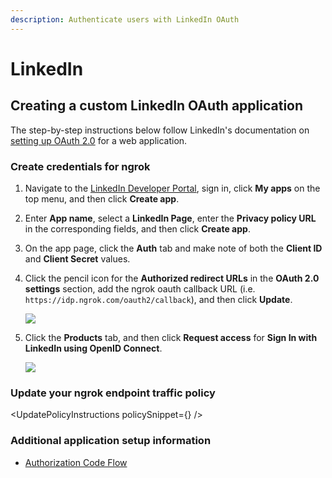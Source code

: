 ```yaml
---
description: Authenticate users with LinkedIn OAuth
---
```



# LinkedIn

## Creating a custom LinkedIn OAuth application

The step-by-step instructions below follow LinkedIn's documentation on [setting up OAuth 2.0](https://learn.microsoft.com/en-us/linkedin/shared/authentication/authorization-code-flow?tabs=HTTPS1#step-1-configure-your-application) for a web application.

### Create credentials for ngrok

1.  Navigate to the [LinkedIn Developer Portal](https://developer.linkedin.com/), sign in, click **My apps** on the top menu, and then click **Create app**.

2.  Enter **App name**, select a **LinkedIn Page**, enter the **Privacy policy URL** in the corresponding fields, and then click **Create app**.

3.  On the app page, click the **Auth** tab and make note of both the **Client ID** and **Client Secret** values.

4.  Click the pencil icon for the **Authorized redirect URLs** in the **OAuth 2.0 settings** section, add the ngrok oauth callback URL (i.e. `https://idp.ngrok.com/oauth2/callback`), and then click **Update**.

    ![](/img/howto/oauth/1-linkedin-register.png)

5.  Click the **Products** tab, and then click **Request access** for **Sign In with LinkedIn using OpenID Connect**.

    ![](/img/howto/oauth/2-linkedin-add-products.png)

### Update your ngrok endpoint traffic policy

<UpdatePolicyInstructions policySnippet={<Linkedin />} />

### Additional application setup information

- [Authorization Code Flow](https://learn.microsoft.com/en-us/linkedin/shared/authentication/authorization-code-flow)
